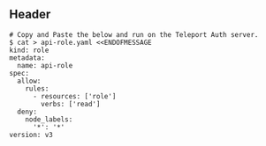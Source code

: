 ## Header

```code
# Copy and Paste the below and run on the Teleport Auth server.
$ cat > api-role.yaml <<ENDOFMESSAGE
kind: role
metadata:
  name: api-role
spec:
  allow:
    rules:
      - resources: ['role']
        verbs: ['read']
  deny:
    node_labels:
      '*': '*'
version: v3
```
